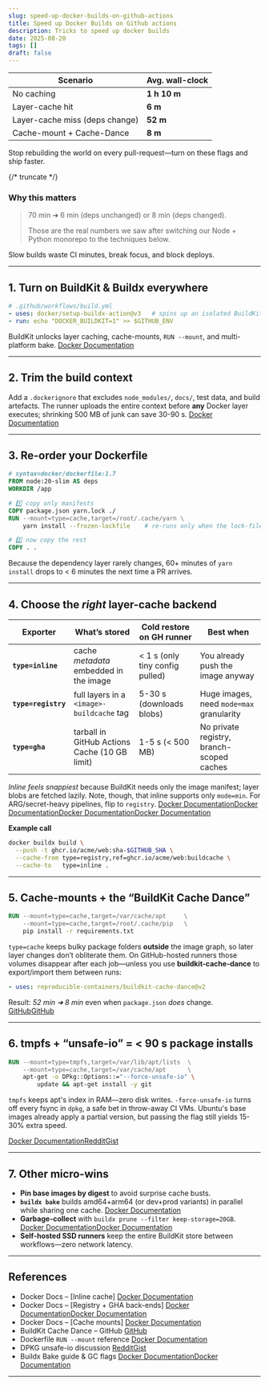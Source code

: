 ```yaml
---
slug: speed-up-docker-builds-on-github-actions
title: Speed up Docker Builds on Github actions
description: Tricks to speed up docker builds
date: 2025-08-20
tags: []
draft: false
---
```



<TLDR>
<NumberedList items={[
  "Turn on BuildKit & Buildx everywhere",
  "Reorder Dockerfile: copy package files first, then rest of code", 
  "Use cache-mounts with buildkit-cache-dance action",
  "Pick the right cache backend (inline for speed, registry for large images)",
  "Add tmpfs + unsafe-io flags for package installs"
]} />

| Scenario | Avg. wall-clock |
| --- | --- |
| No caching | **1 h 10 m** |
| Layer-cache hit | **6 m** |
| Layer-cache miss (deps change) | **52 m** |
| Cache-mount + Cache-Dance | **8 m** |

Stop rebuilding the world on every pull-request—turn on these flags and ship faster.
</TLDR>

{/* truncate */}


### Why this matters

> 70 min ➜ 6 min (deps unchanged) or 8 min (deps changed).
> 
> 
> Those are the real numbers we saw after switching our Node + Python monorepo to the techniques below.
> 

Slow builds waste CI minutes, break focus, and block deploys.

---

## 1. Turn on BuildKit & Buildx everywhere

```yaml
# .github/workflows/build.yml
- uses: docker/setup-buildx-action@v3   # spins up an isolated BuildKit builder
- run: echo "DOCKER_BUILDKIT=1" >> $GITHUB_ENV

```

BuildKit unlocks layer caching, cache-mounts, `RUN --mount`, and multi-platform bake. [Docker Documentation](https://docs.docker.com/build/ci/github-actions/cache/?utm_source=chatgpt.com)

---

## 2. Trim the build context

Add a `.dockerignore` that excludes `node_modules/`, `docs/`, test data, and build artefacts. The runner uploads the entire context before **any** Docker layer executes; shrinking 500 MB of junk can save 30-90 s. [Docker Documentation](https://docs.docker.com/build/cache/optimize/?utm_source=chatgpt.com)

---

## 3. Re-order your Dockerfile

```Dockerfile
# syntax=docker/dockerfile:1.7
FROM node:20-slim AS deps
WORKDIR /app

# 1️⃣ copy only manifests
COPY package.json yarn.lock ./
RUN --mount=type=cache,target=/root/.cache/yarn \
    yarn install --frozen-lockfile    # re-runs only when the lock-file changes

# 2️⃣ now copy the rest
COPY . .

```

Because the dependency layer rarely changes, 60+ minutes of `yarn install` drops to < 6 minutes the next time a PR arrives.

---

## 4. Choose the *right* layer-cache backend

| Exporter | What’s stored | Cold restore on GH runner | Best when |
| --- | --- | --- | --- |
| **`type=inline`** | cache *metadata* embedded in the image | < 1 s (only tiny config pulled) | You already push the image anyway |
| **`type=registry`** | full layers in a `<image>-buildcache` tag | 5-30 s (downloads blobs) | Huge images, need `mode=max` granularity |
| **`type=gha`** | tarball in GitHub Actions Cache (10 GB limit) | 1-5 s (< 500 MB) | No private registry, branch-scoped caches |

*Inline feels snappiest* because BuildKit needs only the image manifest; layer blobs are fetched lazily. Note, though, that inline supports only `mode=min`. For ARG/secret-heavy pipelines, flip to `registry`. [Docker Documentation](https://docs.docker.com/build/cache/backends/inline/?utm_source=chatgpt.com)[Docker Documentation](https://docs.docker.com/build/cache/backends/?utm_source=chatgpt.com)[Docker Documentation](https://docs.docker.com/build/cache/backends/gha/?utm_source=chatgpt.com)[Docker Documentation](https://docs.docker.com/build/ci/github-actions/cache/?utm_source=chatgpt.com)

**Example call**

```bash
docker buildx build \
  --push -t ghcr.io/acme/web:sha-$GITHUB_SHA \
  --cache-from type=registry,ref=ghcr.io/acme/web:buildcache \
  --cache-to   type=inline .

```

---

## 5. Cache-mounts + the “BuildKit Cache Dance”

```dockerfile
RUN --mount=type=cache,target=/var/cache/apt     \
    --mount=type=cache,target=/root/.cache/pip   \
    pip install -r requirements.txt

```

`type=cache` keeps bulky package folders **outside** the image graph, so later layer changes don’t obliterate them. On GitHub-hosted runners those volumes disappear after each job—unless you use **buildkit-cache-dance** to export/import them between runs:

```yaml
- uses: reproducible-containers/buildkit-cache-dance@v2
```

Result: *52 min ➜ 8 min* even when `package.json` *does* change. [GitHub](https://github.com/reproducible-containers/buildkit-cache-dance?utm_source=chatgpt.com)[GitHub](https://github.com/moby/buildkit/issues/1673?utm_source=chatgpt.com)

---

## 6. tmpfs + “unsafe-io” = < 90 s package installs

```dockerfile
RUN --mount=type=tmpfs,target=/var/lib/apt/lists  \
    --mount=type=cache,target=/var/cache/apt      \
    apt-get -o DPkg::Options::="--force-unsafe-io" \
        update && apt-get install -y git

```

<FlexibleNumberedList>
  <span><code>tmpfs</code> keeps apt's index in RAM—zero disk writes.</span>
  <span><code>-force-unsafe-io</code> turns off every fsync in <code>dpkg</code>, a safe bet in throw-away CI VMs. Ubuntu's base images already apply a partial version, but passing the flag still yields 15-30% extra speed.</span>
</FlexibleNumberedList>

[Docker Documentation](https://docs.docker.com/reference/dockerfile/?utm_source=chatgpt.com)[Reddit](https://www.reddit.com/r/debian/comments/1dz4jxk/how_can_you_speed_up_apt/?utm_source=chatgpt.com)[Gist](https://gist.github.com/reegnz/990d0b01b5f5e8670f78257875d8daa8?utm_source=chatgpt.com)

---

## 7. Other micro-wins

- **Pin base images by digest** to avoid surprise cache busts.
- **`buildx bake`** builds amd64+arm64 (or dev+prod variants) in parallel while sharing one cache. [Docker Documentation](https://docs.docker.com/guides/bake/?utm_source=chatgpt.com)
- **Garbage-collect** with `buildx prune --filter keep-storage=20GB`. [Docker Documentation](https://docs.docker.com/guides/bake/?utm_source=chatgpt.com)[Docker Documentation](https://docs.docker.com/build/ci/github-actions/cache/?utm_source=chatgpt.com)
- **Self-hosted SSD runners** keep the entire BuildKit store between workflows—zero network latency.

---

## References

- Docker Docs – [Inline cache] [Docker Documentation](https://docs.docker.com/build/cache/backends/inline/?utm_source=chatgpt.com)
- Docker Docs – [Registry + GHA back-ends] [Docker Documentation](https://docs.docker.com/build/cache/backends/?utm_source=chatgpt.com)[Docker Documentation](https://docs.docker.com/build/cache/backends/gha/?utm_source=chatgpt.com)
- Docker Docs – [Cache mounts] [Docker Documentation](https://docs.docker.com/build/cache/optimize/?utm_source=chatgpt.com)
- BuildKit Cache Dance – GitHub [GitHub](https://github.com/reproducible-containers/buildkit-cache-dance?utm_source=chatgpt.com)
- Dockerfile `RUN --mount` reference [Docker Documentation](https://docs.docker.com/reference/dockerfile/?utm_source=chatgpt.com)
- DPKG unsafe-io discussion [Reddit](https://www.reddit.com/r/debian/comments/1dz4jxk/how_can_you_speed_up_apt/?utm_source=chatgpt.com)[Gist](https://gist.github.com/reegnz/990d0b01b5f5e8670f78257875d8daa8?utm_source=chatgpt.com)
- Buildx Bake guide & GC flags [Docker Documentation](https://docs.docker.com/guides/bake/?utm_source=chatgpt.com)[Docker Documentation](https://docs.docker.com/build/ci/github-actions/cache/?utm_source=chatgpt.com)

---
